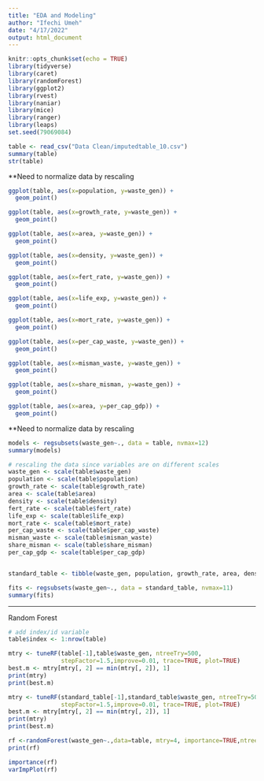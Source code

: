 ```yaml
---
title: "EDA and Modeling"
author: "Ifechi Umeh"
date: "4/17/2022"
output: html_document
---
```


```r
knitr::opts_chunk$set(echo = TRUE)
library(tidyverse)
library(caret)
library(randomForest)
library(ggplot2)
library(rvest)
library(naniar)
library(mice)
library(ranger)
library(leaps)
set.seed(79069084)
```


```r
table <- read_csv("Data Clean/imputedtable_10.csv")
summary(table)
str(table)
```


**Need to normalize data by rescaling

```r
ggplot(table, aes(x=population, y=waste_gen)) +
  geom_point() 
```

```r
ggplot(table, aes(x=growth_rate, y=waste_gen)) +
  geom_point()
```

```r
ggplot(table, aes(x=area, y=waste_gen)) +
  geom_point()
```

```r
ggplot(table, aes(x=density, y=waste_gen)) +
  geom_point()
```

```r
ggplot(table, aes(x=fert_rate, y=waste_gen)) +
  geom_point()
```

```r
ggplot(table, aes(x=life_exp, y=waste_gen)) +
  geom_point()
```

```r
ggplot(table, aes(x=mort_rate, y=waste_gen)) +
  geom_point()
```

```r
ggplot(table, aes(x=per_cap_waste, y=waste_gen)) +
  geom_point()
```

```r
ggplot(table, aes(x=misman_waste, y=waste_gen)) +
  geom_point()
```

```r
ggplot(table, aes(x=share_misman, y=waste_gen)) +
  geom_point()
```

```r
ggplot(table, aes(x=area, y=per_cap_gdp)) +
  geom_point()
```

**Need to normalize data by rescaling


```r
models <- regsubsets(waste_gen~., data = table, nvmax=12)
summary(models)
```


```r
# rescaling the data since variables are on different scales
waste_gen <- scale(table$waste_gen)
population <- scale(table$population)
growth_rate <- scale(table$growth_rate)
area <- scale(table$area)
density <- scale(table$density)
fert_rate <- scale(table$fert_rate)
life_exp <- scale(table$life_exp)
mort_rate <- scale(table$mort_rate)
per_cap_waste <- scale(table$per_cap_waste)
misman_waste <- scale(table$misman_waste)
share_misman <- scale(table$share_misman)
per_cap_gdp <- scale(table$per_cap_gdp)


standard_table <- tibble(waste_gen, population, growth_rate, area, density, fert_rate, life_exp, mort_rate, per_cap_waste, misman_waste, share_misman, per_cap_gdp)
```

```r
fits <- regsubsets(waste_gen~., data = standard_table, nvmax=11)
summary(fits)
```

-----------------------------------------
Random Forest

```r
# add index/id variable
table$index <- 1:nrow(table)
```

```r
mtry <- tuneRF(table[-1],table$waste_gen, ntreeTry=500,
               stepFactor=1.5,improve=0.01, trace=TRUE, plot=TRUE)
best.m <- mtry[mtry[, 2] == min(mtry[, 2]), 1]
print(mtry)
print(best.m)
```



```r
mtry <- tuneRF(standard_table[-1],standard_table$waste_gen, ntreeTry=500,
               stepFactor=1.5,improve=0.01, trace=TRUE, plot=TRUE)
best.m <- mtry[mtry[, 2] == min(mtry[, 2]), 1]
print(mtry)
print(best.m)
```



```r
rf <-randomForest(waste_gen~.,data=table, mtry=4, importance=TRUE,ntree=500)  #best mtry=4
print(rf)
```


```r
importance(rf)
varImpPlot(rf)
```



